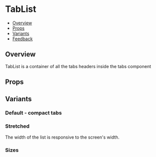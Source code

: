 
<Meta of={TabListStories} />

# TabList

- [Overview](#overview)
- [Props](#props)
- [Variants](#variants)
- [Feedback](#feedback)

## Overview

TabList is a container of all the tabs headers inside the tabs component

<Canvas>
  <Story of={TabListStories.Overview} />
</Canvas>

## Props

<Controls />

## Variants

### Default - compact tabs

<Canvas>
  <Story of={TabListStories.Default} />
</Canvas>

### Stretched

The width of the list is responsive to the screen's width.

<Canvas>
  <Story of={TabListStories.Stretched} />
</Canvas>

### Sizes

<Canvas>
  <Story of={TabListStories.Sizes} />
</Canvas>
